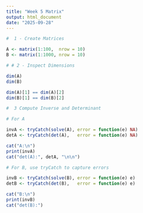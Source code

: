 ```yaml
---
title: "Week 5 Matrix"
output: html_document
date: "2025-09-28"
---
```


```r

#  1 - Create Matrices

A <- matrix(1:100,  nrow = 10)
B <- matrix(1:1000, nrow = 10)

# # 2 - Inspect Dimensions 

dim(A) 
dim(B) 

dim(A)[1] == dim(A)[2]  
dim(B)[1] == dim(B)[2]

#  3 Compute Inverse and Determinant

# For A

invA <- tryCatch(solve(A), error = function(e) NA)
detA <- tryCatch(det(A),   error = function(e) NA)

cat("A:\n")
print(invA)
cat("det(A):", detA, "\n\n")

# For B, use tryCatch to capture errors

invB <- tryCatch(solve(B), error = function(e) e)
detB <- tryCatch(det(B),   error = function(e) e)

cat("B:\n")
print(invB)
cat("det(B):")



```

